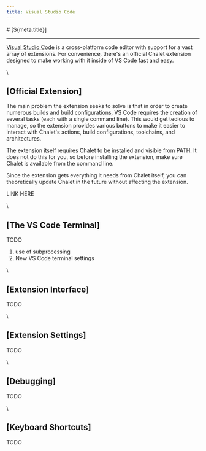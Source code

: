 ```yaml
---
title: Visual Studio Code
---
```


<PageCategory id="ides" />
# [${meta.title}]

---

[Visual Studio Code](https://code.visualstudio.com/) is a cross-platform code editor with support for a vast array of extensions. For convenience, there's an official Chalet extension designed to make working with it inside of VS Code fast and easy.

\\

## [Official Extension]

The main problem the extension seeks to solve is that in order to create numerous builds and build configurations, VS Code requires the creation of several tasks (each with a single command line). This would get tedious to manage, so the extension provides various buttons to make it easier to interact with Chalet's actions, build configurations, toolchains, and architectures. 

The extension itself requires Chalet to be installed and visible from PATH. It does not do this for you, so before installing the extension, make sure Chalet is available from the command line.

Since the extension gets everything it needs from Chalet itself, you can theoretically update Chalet in the future without affecting the extension.

LINK HERE

\\

## [The VS Code Terminal]

TODO

1. use of subprocessing
2. New VS Code terminal settings

\\

## [Extension Interface]

TODO

\\

## [Extension Settings]

TODO

\\

## [Debugging]

TODO

\\

## [Keyboard Shortcuts]

TODO

<!-- nav:/integrations/integration-development: -->

